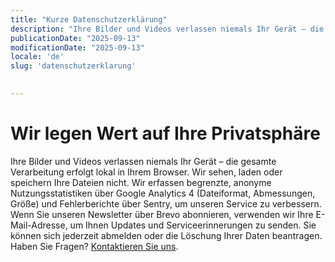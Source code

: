 ```yaml
---
title: "Kurze Datenschutzerklärung"
description: "Ihre Bilder und Videos verlassen niemals Ihr Gerät – die gesamte Verarbeitung erfolgt lokal in Ihrem Browser. Wir sehen, laden oder speichern Ihre Dateien nicht."
publicationDate: "2025-09-13"
modificationDate: "2025-09-13"
locale: 'de'
slug: 'datenschutzerklarung'
     

---
```


# Wir legen Wert auf Ihre Privatsphäre
Ihre Bilder und Videos verlassen niemals Ihr Gerät – die gesamte Verarbeitung erfolgt lokal in Ihrem Browser. Wir sehen, laden oder speichern Ihre Dateien nicht.
Wir erfassen begrenzte, anonyme Nutzungsstatistiken über Google Analytics 4 (Dateiformat, Abmessungen, Größe) und Fehlerberichte über Sentry, um unseren Service zu verbessern. Wenn Sie unseren Newsletter über Brevo abonnieren, verwenden wir Ihre E-Mail-Adresse, um Ihnen Updates und Serviceerinnerungen zu senden. Sie können sich jederzeit abmelden oder die Löschung Ihrer Daten beantragen.
Haben Sie Fragen? [Kontaktieren Sie uns](https://github.com/damiarita/slingsite/issues).